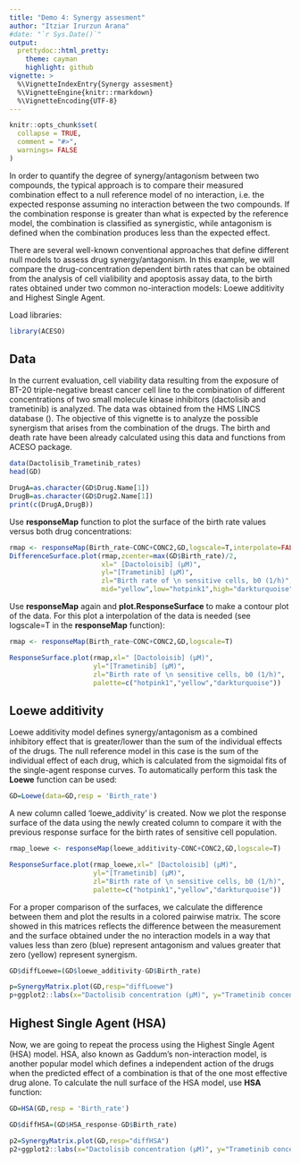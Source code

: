 ```yaml
---
title: "Demo 4: Synergy assesment"
author: "Itziar Irurzun Arana"
#date: "`r Sys.Date()`"
output:  
  prettydoc::html_pretty:
    theme: cayman 
    highlight: github
vignette: >
  %\VignetteIndexEntry{Synergy assesment}
  %\VignetteEngine{knitr::rmarkdown}
  %\VignetteEncoding{UTF-8}
---
```


```r
knitr::opts_chunk$set(
  collapse = TRUE,
  comment = "#>",
  warnings= FALSE
)
```
In order to quantify the degree of synergy/antagonism between two compounds, the typical approach is to compare their measured combination effect to a null reference model of no interaction, i.e. the expected response assuming no interaction between the two compounds.  If the combination response is greater than what is expected by the reference model, the combination is classified as synergistic, while antagonism is defined when the combination produces less than the expected effect. 

There are several well-known conventional approaches that define different null models to assess drug synergy/antagonism. In this example, we will compare the drug-concentration dependent birth rates that can be obtained from the analysis of cell vialibility and apoptosis assay data, to the birth rates obtained under two common no-interaction models: Loewe additivity and Highest Single Agent. 

Load libraries:
```r
library(ACESO)
```

## Data
In the current evaluation, cell viability data resulting from the exposure of BT-20 triple-negative breast cancer cell line  to the combination of different concentrations of two small molecule kinase inhibitors (dactolisib and trametinib) is analyzed. The data was obtained from the HMS LINCS database (\url{https://lincs.hms.harvard.edu/}). The objective of this vignette is to analyze the possible synergism that arises from the combination of the drugs. The birth and death rate have been already calculated using  this data and functions from ACESO package. 

```r
data(Dactolisib_Trametinib_rates)
head(GD)

DrugA=as.character(GD$Drug.Name[1])
DrugB=as.character(GD$Drug2.Name[1])
print(c(DrugA,DrugB))
```
Use **responseMap** function to plot the surface of the birth rate values versus both drug concentrations:
```r
rmap <- responseMap(Birth_rate~CONC+CONC2,GD,logscale=T,interpolate=FALSE)
DifferenceSurface.plot(rmap,zcenter=max(GD$Birth_rate)/2,
                       xl=" [Dactoloisib] (µM)",
                       yl="[Trametinib] (µM)",
                       zl="Birth rate of \n sensitive cells, b0 (1/h)",
                       mid="yellow",low="hotpink1",high="darkturquoise")

```

Use **responseMap** again and **plot.ResponseSurface** to make a contour plot of the data. For this plot a interpolation of the data is needed (see logscale=T in the **responseMap** function):
```r
rmap <- responseMap(Birth_rate~CONC+CONC2,GD,logscale=T)

ResponseSurface.plot(rmap,xl=" [Dactoloisib] (µM)",
                     yl="[Trametinib] (µM)",
                     zl="Birth rate of \n sensitive cells, b0 (1/h)",
                     palette=c("hotpink1","yellow","darkturquoise"))

```

## Loewe additivity
Loewe additivity model defines synergy/antagonism as a combined inhibitory effect that is greater/lower than the sum of the individual effects of the drugs. The null reference model in this case is the sum of the individual effect of each drug, which is calculated from the sigmoidal fits of the single-agent response curves. To automatically perform this task the **Loewe** function can be used:
```r
GD=Loewe(data=GD,resp = 'Birth_rate')
```
A new column called 'loewe_addivity' is created.
Now we plot the response surface of the data using the newly created column to compare it with the previous response surface for the birth rates of sensitive cell population.
```r
rmap_loewe <- responseMap(loewe_additivity~CONC+CONC2,GD,logscale=T)

ResponseSurface.plot(rmap_loewe,xl=" [Dactoloisib] (µM)",
                     yl="[Trametinib] (µM)",
                     zl="Birth rate of \n sensitive cells, b0 (1/h)",
                     palette=c("hotpink1","yellow","darkturquoise"))
```                     

For a proper comparison of the surfaces, we calculate the difference between them and plot the results in a colored pairwise matrix. The score showed in this matrices reflects the difference between the measurement and the surface obtained under the no interaction models in a way that values less than zero (blue) represent antagonism and values greater that zero (yellow) represent synergism. 

```r
GD$diffLoewe=(GD$loewe_additivity-GD$Birth_rate)

p=SynergyMatrix.plot(GD,resp="diffLoewe")
p+ggplot2::labs(x="Dactolisib concentration (µM)", y="Trametinib concentration (µM)")

```

## Highest Single Agent (HSA)
Now, we are going to repeat the process using the Highest Single Agent (HSA) model.  HSA, also known as Gaddum's non-interaction model, is another popular model which defines a independent action of the drugs when the predicted effect of a combination is  that of the one most effective drug alone. To calculate the null surface of the HSA model, use **HSA** function:
```r
GD=HSA(GD,resp = 'Birth_rate')

GD$diffHSA=(GD$HSA_response-GD$Birth_rate)

p2=SynergyMatrix.plot(GD,resp="diffHSA")
p2+ggplot2::labs(x="Dactolisib concentration (µM)", y="Trametinib concentration (µM)")

```





